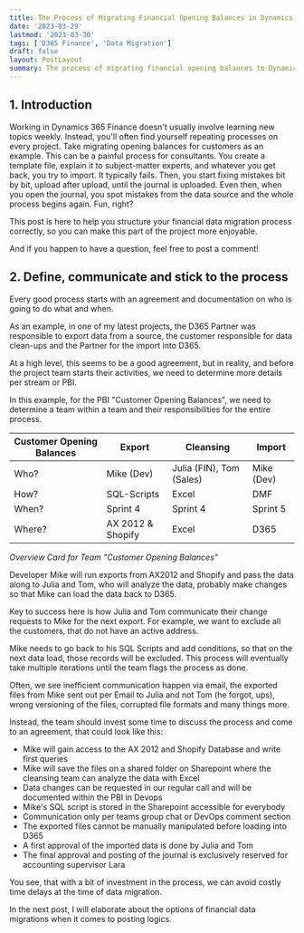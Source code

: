 ```yaml
---
title: The Process of Migrating Financial Opening Balances in Dynamics 365 Finance
date: '2023-03-29'
lastmod: '2023-03-30'
tags: ['D365 Finance', 'Data Migration']
draft: false
layout: PostLayout
summary: The process of migrating financial opening balances to Dynamics 365 can be challenging and frustrating. Learn in this blog how to make this work enjoyable!
---
```


<TOCInline toc={props.toc} exclude="Table of content" collapse={true} asDisclosure />

## 1. Introduction

Working in Dynamics 365 Finance doesn't usually involve learning new topics weekly. Instead, you'll often find yourself repeating processes on every project. Take migrating opening balances for customers as an example. This can be a painful process for consultants. You create a template file, explain it to subject-matter experts, and whatever you get back, you try to import. It typically fails. Then, you start fixing mistakes bit by bit, upload after upload, until the journal is uploaded. Even then, when you open the journal, you spot mistakes from the data source and the whole process begins again. Fun, right?

This post is here to help you structure your financial data migration process correctly, so you can make this part of the project more enjoyable.

And if you happen to have a question, feel free to post a comment!

## 2. Define, communicate and stick to the process

Every good process starts with an agreement and documentation on who is going to do what and when.

As an example, in one of my latest projects, the D365 Partner was responsible to export data from a source, the customer responsible for data clean-ups and the Partner for the import into D365.

At a high level, this seems to be a good agreement, but in reality, and before the project team starts their activities, we need to determine more details per stream or PBI.

In this example, for the PBI "Customer Opening Balances", we need to determine a team within a team and their responsibilities for the entire process.

| Customer Opening Balances | Export            | Cleansing                | Import     |
| ------------------------- | ----------------- | ------------------------ | ---------- |
| Who?                      | Mike (Dev)        | Julia (FIN), Tom (Sales) | Mike (Dev) |
| How?                      | SQL-Scripts       | Excel                    | DMF        |
| When?                     | Sprint 4          | Sprint 4                 | Sprint 5   |
| Where?                    | AX 2012 & Shopify | Excel                    | D365       |

_Overview Card for Team "Customer Opening Balances"_

Developer Mike will run exports from AX2012 and Shopify and pass the data along to Julia and Tom, who will analyze the data, probably make changes so that Mike can load the data back to D365.

Key to success here is how Julia and Tom communicate their change requests to Mike for the next export. For example, we want to exclude all the customers, that do not have an active address.

Mike needs to go back to his SQL Scripts and add conditions, so that on the next data load, those records will be excluded. This process will eventually take multiple iterations until the team flags the process as done.

Often, we see inefficient communication happen via email, the exported files from Mike sent out per Email to Julia and not Tom (he forgot, ups), wrong versioning of the files, corrupted file formats and many things more.

Instead, the team should invest some time to discuss the process and come to an agreement, that could look like this:

- Mike will gain access to the AX 2012 and Shopify Database and write first queries
- Mike will save the files on a shared folder on Sharepoint where the cleansing team can analyze the data with Excel
- Data changes can be requested in our regular call and will be documented within the PBI in Devops
- Mike's SQL script is stored in the Sharepoint accessible for everybody
- Communication only per teams group chat or DevOps comment section
- The exported files cannot be manually manipulated before loading into D365
- A first approval of the imported data is done by Julia and Tom
- The final approval and posting of the journal is exclusively reserved for accounting supervisor Lara

You see, that with a bit of investment in the process, we can avoid costly time delays at the time of data migration.

In the next post, I will elaborate about the options of financial data migrations when it comes to posting logics.
